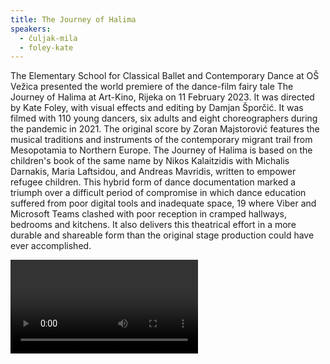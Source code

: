 ```yaml
---
title: The Journey of Halima
speakers:
  - čuljak-mila
  - foley-kate
---
```

The Elementary School for Classical Ballet and Contemporary Dance at OŠ Vežica presented the world premiere of the dance-film fairy tale The Journey of Halima at Art-Kino, Rijeka on 11 February 2023. It was directed by Kate Foley, with visual effects and editing by Damjan Šporčić. It was filmed with 110 young dancers, six adults and eight choreographers during the pandemic in 2021. The original score by Zoran Majstorović features the musical traditions and instruments of the contemporary migrant trail from Mesopotamia to Northern Europe. The Journey of Halima is based on the children's book of the same name by Nikos Kalaitzidis with Michalis Darnakis, Maria Laftsidou, and Andreas Mavridis, written to empower refugee children. This hybrid form of dance documentation marked a triumph over a difficult period of compromise in which dance education suffered from poor digital tools and inadequate space, 19 where Viber and Microsoft Teams clashed with poor reception in cramped hallways, bedrooms and kitchens. It also delivers this theatrical effort in a more durable and shareable form than the original stage production could have ever accomplished.

<Video provider="youtube" id="jL6FU5uY0II" />
